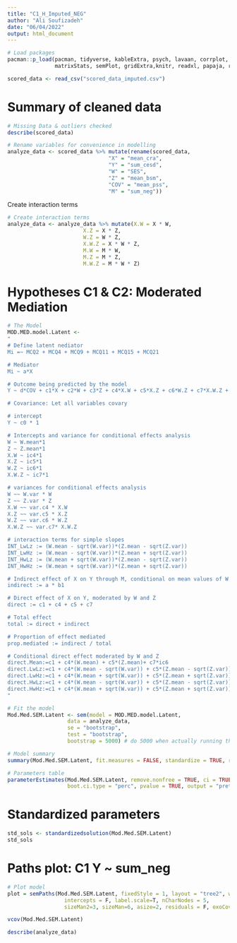 ```yaml
---
title: "C1_H_Imputed_NEG"
author: "Ali Soufizadeh"
date: "06/04/2022"
output: html_document
---
```



```r
# Load packages
pacman::p_load(pacman, tidyverse, kableExtra, psych, lavaan, corrplot, performance, MVN, ICS, dplyr,
               matrixStats, semPlot, gridExtra,knitr, readxl, papaja, report, mice, VIM, rmarkdown, janitor)
```

```r
scored_data <- read_csv("scored_data_imputed.csv")
```

# Summary of cleaned data 
```r
# Missing Data & outliers checked
describe(scored_data)
```


```r
# Rename variables for convenience in modelling
analyze_data <- scored_data %>% mutate(rename(scored_data,
                                "X" = "mean_cra", 
                                "Y" = "sum_cesd",
                                "W" = "SES",
                                "Z" = "mean_bsm",
                                "COV" = "mean_pss",
                                "M" = "sum_neg"))
```

Create interaction terms
```r
# Create interaction terms
analyze_data <- analyze_data %>% mutate(X.W = X * W,
                        X.Z = X * Z,
                        W.Z = W * Z,
                        X.W.Z = X * W * Z,
                        M.W = M * W,
                        M.Z = M * Z,
                        M.W.Z = M * W * Z)
```

# Hypotheses C1 & C2: Moderated Mediation
```r
# The Model
MOD.MED.model.Latent <-
"
# Define latent nediator
Mi =~ MCQ2 + MCQ4 + MCQ9 + MCQ11 + MCQ15 + MCQ21

# Mediator
Mi ~ a*X

# Outcome being predicted by the model
Y ~ d*COV + c1*X + c2*W + c3*Z + c4*X.W + c5*X.Z + c6*W.Z + c7*X.W.Z + b1*Mi

# Covariance: Let all variables covary

# intercept
Y ~ c0 * 1

# Intercepts and variance for conditional effects analysis
W ~ W.mean*1
Z ~ Z.mean*1
X.W ~ ic4*1
X.Z ~ ic5*1
W.Z ~ ic6*1
X.W.Z ~ ic7*1

# variances for conditional effects analysis
W ~~ W.var * W
Z ~~ Z.var * Z
X.W ~~ var.c4 * X.W
X.Z ~~ var.c5 * X.Z
W.Z ~~ var.c6 * W.Z
X.W.Z ~~ var.c7* X.W.Z

# interaction terms for simple slopes
INT_LwLz := (W.mean - sqrt(W.var))*(Z.mean - sqrt(Z.var))
INT_LwHz := (W.mean - sqrt(W.var))*(Z.mean + sqrt(Z.var))
INT_HwLz := (W.mean + sqrt(W.var))*(Z.mean - sqrt(Z.var))
INT_HwHz := (W.mean + sqrt(W.var))*(Z.mean + sqrt(Z.var))

# Indirect effect of X on Y through M, conditional on mean values of W and Z
indirect := a * b1

# Direct effect of X on Y, moderated by W and Z
direct := c1 + c4 + c5 + c7

# Total effect
total := direct + indirect

# Proportion of effect mediated
prop.mediated := indirect / total

# Conditional direct effect moderated by W and Z
direct.Mean:=c1 + c4*(W.mean) + c5*(Z.mean)+ c7*ic6
direct.LwLz:=c1 + c4*(W.mean - sqrt(W.var)) + c5*(Z.mean - sqrt(Z.var)) + c7*INT_LwLz
direct.LwHz:=c1 + c4*(W.mean + sqrt(W.var)) + c5*(Z.mean + sqrt(Z.var)) + c7*INT_LwHz
direct.HwLz:=c1 + c4*(W.mean - sqrt(W.var)) + c5*(Z.mean - sqrt(Z.var)) + c7*INT_HwLz
direct.HwHz:=c1 + c4*(W.mean + sqrt(W.var)) + c5*(Z.mean + sqrt(Z.var)) + c7*INT_HwHz
"
```

```r
# Fit the model
Mod.Med.SEM.Latent <- sem(model = MOD.MED.model.Latent,
                   data = analyze_data,
                   se = "bootstrap",
                   test = "bootstrap",
                   bootstrap = 5000) # do 5000 when actually running the code
```

```r
# Model summary
summary(Mod.Med.SEM.Latent, fit.measures = FALSE, standardize = TRUE, rsquare = TRUE)
```

```r
# Parameters table
parameterEstimates(Mod.Med.SEM.Latent, remove.nonfree = TRUE, ci = TRUE, 
                   boot.ci.type = "perc", pvalue = TRUE, output = "pretty")
```

# Standardized parameters
```r
std_sols <- standardizedsolution(Mod.Med.SEM.Latent)
std_sols
```

# Paths plot: C1 Y ~ sum_neg
```r
# Plot model
plot = semPaths(Mod.Med.SEM.Latent, fixedStyle = 1, layout = "tree2", whatLabels = "est",
                  intercepts = F, label.scale=T, nCharNodes = 5, 
                  sizeMan2=3, sizeMan=6, asize=2, residuals = F, exoCov = F)
```

```r
vcov(Mod.Med.SEM.Latent)
```

```r
describe(analyze_data)
```


